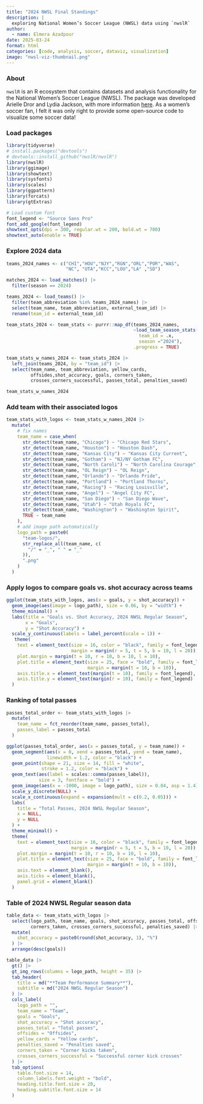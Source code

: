 ```yaml
---
title: "2024 NWSL Final Standings"
description: |
  exploring National Women’s Soccer League (NWSL) data using `nwslR` 
author:
  - name: Elmera Azadpour
date: 2025-03-24
format: html
categories: [code, analysis, soccer, dataviz, visualization]
image: "nwsl-viz-thumbnail.png"
---
```


### About

`nwslR` is an R ecosystem that contains datasets and analysis functionality for the National Women's Soccer League (NWSL). The package was developed Arielle Dror and Lydia Jackson, with more information [here](https://github.com/nwslR/nwslR). As a women's soccer fan, I felt it was only right to provide some open-source code to visualize some soccer data! 

### Load packages

```r
library(tidyverse)
# install.packages("devtools")
# devtools::install_github("nwslR/nwslR")
library(nwslR)
library(ggimage)
library(showtext)
library(sysfonts)
library(scales)
library(ggpattern)
library(forcats)
library(gtExtras)

# Load custom font
font_legend <- "Source Sans Pro"
font_add_google(font_legend)
showtext_opts(dpi = 300, regular.wt = 200, bold.wt = 700)
showtext_auto(enable = TRUE)
```

### Explore 2024 data

```r
teams_2024_names <- c("CHI","HOU","NJY","RGN","ORL","POR","WAS",
                      "NC", "UTA","KCC","LOU","LA" ,"SD")

matches_2024 <- load_matches() |> 
  filter(season == 2024)

teams_2024 <- load_teams() |> 
  filter(team_abbreviation %in% teams_2024_names) |> 
  select(team_name, team_abbreviation, external_team_id) |> 
  rename(team_id = external_team_id)

team_stats_2024 <- team_stats <- purrr::map_df(teams_2024_names,
                                               ~load_team_season_stats(
                                                 team_id = .x, 
                                                 season ="2024"),
                                               .progress = TRUE)

team_stats_w_names_2024 <- team_stats_2024 |> 
  left_join(teams_2024, by = "team_id") |> 
  select(team_name, team_abbreviation, yellow_cards,
         offsides,shot_accuracy, goals, corners_taken, 
         crosses_corners_successful, passes_total, penalties_saved)

team_stats_w_names_2024
```

### Add team with their associated logos

```r
team_stats_with_logos <- team_stats_w_names_2024 |> 
  mutate(
    # fix names
    team_name = case_when(
      str_detect(team_name, "Chicago") ~ "Chicago Red Stars",
      str_detect(team_name, "Houston") ~ "Houston Dash",
      str_detect(team_name, "Kansas City") ~ "Kansas City Current",
      str_detect(team_name, "Gotham") ~ "NJ/NY Gotham FC",
      str_detect(team_name, "North Caroli") ~ "North Carolina Courage",
      str_detect(team_name, "OL Reign") ~ "OL Reign",
      str_detect(team_name, "Orlando") ~ "Orlando Pride",
      str_detect(team_name, "Portland") ~ "Portland Thorns",
      str_detect(team_name, "Racing") ~ "Racing Louisville",
      str_detect(team_name, "Angel") ~ "Angel City FC",
      str_detect(team_name, "San Diego") ~ "San Diego Wave",
      str_detect(team_name, "Utah") ~ "Utah Royals FC",
      str_detect(team_name, "Washington") ~ "Washington Spirit",
      TRUE ~ team_name
    ),
    # add image path automatically
    logo_path = paste0(
      "team-logos/",
      str_replace_all(team_name, c(
        "/" = "_", " " = "_"
      )),
      ".png"
    )
  )
```

### Apply logos to compare goals vs. shot accuracy across teams

```r

ggplot(team_stats_with_logos, aes(x = goals, y = shot_accuracy)) +
  geom_image(aes(image = logo_path), size = 0.06, by = "width") +
  theme_minimal() +
  labs(title = "Goals vs. Shot Accuracy, 2024 NWSL Regular Season",
       x = "Goals",
       y = "Shot Accuracy") +
  scale_y_continuous(labels = label_percent(scale = 1)) +
   theme(
    text = element_text(size = 16, color = "black", family = font_legend,  
                        margin = margin(r = 5, t = 5, b = 10, l = 20)),
    plot.margin = margin(t = 10, r = 10, b = 10, l = 10),
    plot.title = element_text(size = 25, face = "bold", family = font_legend,  
                              margin = margin(t = 10, b = 10)),
    axis.title.x = element_text(margin(t = 10), family = font_legend),
    axis.title.y = element_text(margin(r = 10), family = font_legend)
  )
```

### Ranking of total passes

```r
passes_total_order <- team_stats_with_logos |> 
  mutate(
    team_name = fct_reorder(team_name, passes_total),
    passes_label = passes_total
  )

ggplot(passes_total_order, aes(x = passes_total, y = team_name)) +
  geom_segment(aes(x = 0, xend = passes_total, yend = team_name),
               linewidth = 1.2, color = "black") +
  geom_point(shape = 21, size = 14, fill = "white",
             stroke = 1.2, color = "black") +
  geom_text(aes(label = scales::comma(passes_label)), 
            size = 3, fontface = "bold") +
  geom_image(aes(x = -1000, image = logo_path), size = 0.04, asp = 1.4) +
  scale_y_discrete(NULL) +
  scale_x_continuous(expand = expansion(mult = c(0.2, 0.05))) + 
  labs(
    title = "Total Passes, 2024 NWSL Regular Season",
    x = NULL,
    y = NULL
  ) +
  theme_minimal() +
  theme(
    text = element_text(size = 16, color = "black", family = font_legend,  
                        margin = margin(r = 5, t = 5, b = 10, l = 20)),
    plot.margin = margin(t = 10, r = 10, b = 10, l = 10),
    plot.title = element_text(size = 25, face = "bold", family = font_legend,  
                              margin = margin(t = 10, b = 10)),
    axis.text = element_blank(),
    axis.ticks = element_blank(),
    panel.grid = element_blank()
  )
```

### Table of 2024 NWSL Regular season data

```r
table_data <- team_stats_with_logos |> 
  select(logo_path, team_name, goals, shot_accuracy, passes_total, offsides, yellow_cards,
         corners_taken, crosses_corners_successful, penalties_saved) |> 
  mutate(
    shot_accuracy = paste0(round(shot_accuracy, 1), "%")
  ) |> 
  arrange(desc(goals))

table_data |> 
  gt() |> 
  gt_img_rows(columns = logo_path, height = 35) |> 
  tab_header(
    title = md("**Team Performance Summary**"),
    subtitle = md("2024 NWSL Regular Season")
  ) |> 
  cols_label(
    logo_path = "",
    team_name = "Team",
    goals = "Goals",
    shot_accuracy = "Shot accuracy",
    passes_total = "Total passes",
    offsides = "Offsides", 
    yellow_cards = "Yellow cards",
    penalties_saved = "Penalties saved",
    corners_taken = "Corner kicks taken",
    crosses_corners_successful = "Successful corner kick crosses"
  ) |> 
  tab_options(
    table.font.size = 14,
    column_labels.font.weight = "bold",
    heading.title.font.size = 20,
    heading.subtitle.font.size = 14
  )
```
